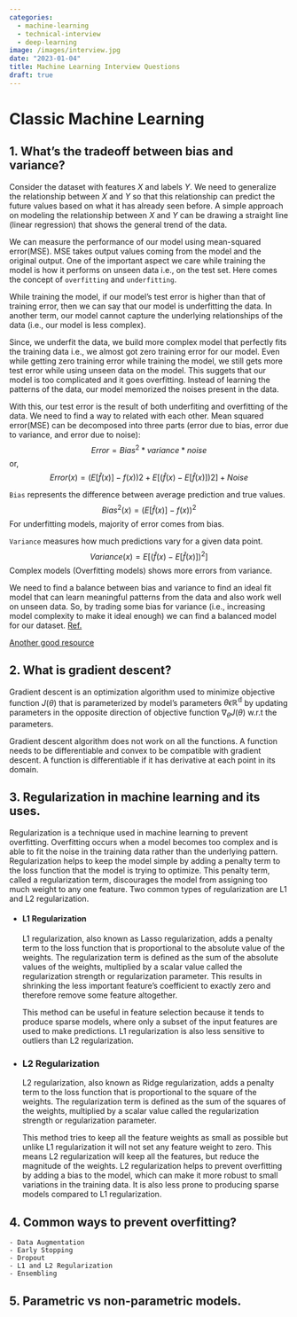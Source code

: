 ```yaml
---
categories:
  - machine-learning
  - technical-interview
  - deep-learning
image: /images/interview.jpg
date: "2023-01-04"
title: Machine Learning Interview Questions
draft: true
---
```


# Classic Machine Learning
## 1. What's the tradeoff between bias and variance?
Consider the dataset with features $X$ and labels $Y$. We need to generalize the relationship between $X$ and $Y$
so that this relationship can predict the future values based on what it has already seen before. 
A simple approach on modeling the relationship between $X$ and $Y$ can be drawing a straight line (linear regression) that shows the general trend of the data.

We can measure the performance of our model using mean-squared error(MSE). MSE takes output values coming from the model and the original output.
One of the important aspect we care while training the model is how it performs on unseen data i.e., on the test set. Here comes the concept of <code>overfitting</code> and <code>underfitting</code>. 

While training the model, if our model's test error is higher than that of training error, then we can say that our model is underfitting the data. In another term,
our model cannot capture the underlying relationships of the data (i.e., our model is less complex).

Since, we underfit the data, we build more complex model that perfectly fits the training data i.e., we almost got zero training error for our model.
Even while getting zero training error while training the model, we still gets more test error while using unseen data on the model. This suggets that our model is too complicated and
it goes overfitting. Instead of learning the patterns of the data, our model memorized the noises present in the data. 

With this, our test error is the result of both underfiting and overfitting of the data. We need to find a way to related with each other.
Mean squared error(MSE) can be decomposed into three parts (error due to bias, error due to variance, and error due to noise):
$${Error = Bias^2 * variance * noise}$$ or,
$$Error(x)=(E[\hat{f}​(x)]−f(x))2+E[(\hat{f}​(x)−E[\hat{f}​(x)])2]+Noise$$

<code>Bias</code> represents the difference between average prediction and true values.
$$Bias^2(x) = (E[\hat{f}(x)] - f(x))^2$$
For underfitting models, majority of error comes from bias.

<code>Variance</code> measures how much predictions vary for a given data point.
$$Variance(x) = E[(\hat{f}(x) - E[\hat{f}(x)])^2]$$
Complex models (Overfitting models) shows more errors from variance.

We need to find a balance between bias and variance to find an ideal fit model that can learn meaningful patterns from the data and also
work well on unseen data. So, by trading some bias for variance (i.e., increasing model complexity to make it ideal enough) we can find a balanced model for our dataset.
[Ref.](https://mlu-explain.github.io/bias-variance/)

[Another good resource](https://datascience.stackexchange.com/questions/37345/what-is-the-meaning-of-term-variance-in-machine-learning-model)

## 2. What is gradient descent?
Gradient descent is an optimization algorithm used to minimize objective function $J(\theta)$ that is parameterized by model's parameters $\theta \epsilon \mathbb{R^d}$ by updating parameters in the opposite direction
of objective function $\nabla_\theta J(\theta)$ w.r.t the parameters.

Gradient descent algorithm does not work on all the functions. A function needs to be differentiable and convex to be compatible with gradient descent.
A function is differentiable if it has derivative at each point in its domain. 

## 3. Regularization in machine learning and its uses.
Regularization is a technique used in machine learning to prevent overfitting. Overfitting occurs when a model becomes too complex and is able to fit the noise in the training data rather than the underlying pattern. 
Regularization helps to keep the model simple by adding a penalty term to the loss function that the model is trying to optimize. This penalty term, called a regularization term, discourages the model from assigning too much weight to any one feature. 
Two common types of regularization are L1 and L2 regularization.

  - #### L1 Regularization
    L1 regularization, also known as Lasso regularization, adds a penalty term to the loss function that is proportional to the absolute value of the weights. 
    The regularization term is defined as the sum of the absolute values of the weights, multiplied by a scalar value called the regularization strength or regularization parameter. 
    This results in shrinking the less important feature’s coefficient to exactly zero and therefore remove some feature altogether. 
    
      This method can be useful in feature selection because it tends to produce sparse models, where only a subset of the input features are used to make predictions. 
    L1 regularization is also less sensitive to outliers than L2 regularization.
  
  - ### L2 Regularization
    L2 regularization, also known as Ridge regularization, adds a penalty term to the loss function that is proportional to the square of the weights. 
    The regularization term is defined as the sum of the squares of the weights, multiplied by a scalar value called the regularization strength or regularization parameter. 
    
    This method tries to keep all the feature weights as small as possible but unlike L1 regularization it will not set any feature weight to zero. This means L2 regularization will keep all the features, but reduce the magnitude of the weights. 
    L2 regularization helps to prevent overfitting by adding a bias to the model, which can make it more robust to small variations in the training data. It is also less prone to producing sparse models compared to L1 regularization.

## 4. Common ways to prevent overfitting?
    - Data Augmentation
    - Early Stopping
    - Dropout
    - L1 and L2 Regularization
    - Ensembling

## 5. Parametric vs non-parametric models.
  

## 